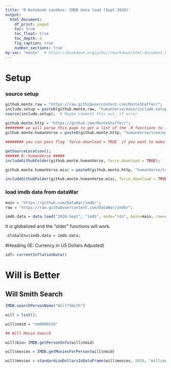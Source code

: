 ```yaml
---
title: 'R Notebook sandbox: IMDB data load (Sept 2020)'
output:
  html_document:
    df_print: paged
    toc: true
    toc_float: true
    toc_depth: 4
    fig_caption: true
    number_sections: true
my-var: "monte"  # https://bookdown.org/yihui/rmarkdown/html-document.html
---
```




# Setup


### source setup
```r
github.monte.raw = "https://raw.githubusercontent.com/MonteShaffer/";
include.setup = paste0(github.monte.raw, "humanVerse/main/include.setup.R");
source(include.setup);  # Maybe comment this out, if error 
 
github.monte.http = "https://github.com/MonteShaffer/";
######## we will parse this page to get a list of the .R functions to include ########
github.monte.humanVerse = paste0(github.monte.http, "humanVerse/tree/main/humanVerse/R/"); 

######## you can pass flag `force.download = TRUE` if you want to make certain it is not coming from cache ########

getSourceLocation();
###### R::humanVerse #####
includeGithubFolder(github.monte.humanVerse, force.download = TRUE); 
```

```r
github.monte.humanVerse.misc = paste0(github.monte.http, "humanVerse/tree/main/misc/"); 

includeGithubFolder(github.monte.humanVerse.misc, force.download = TRUE); 
```

### load imdb data from dataWar

```r
main = "https://github.com/DataWar/imdb/";
raw = "https://raw.githubusercontent.com/DataWar/imdb/";

imdb.data = data.load("2020-Sept", "imdb", mode="rds", main=main, raw=raw, sub="");
```

It is globalized and the "older" functions will work.
```r
.GlobalEnv$imdb.data = imdb.data;
```
#Heading (IE: Currency in US Dollars Adjusted)
```r

idf= currentInflationData()
```
# Will is Better
## Will Smith Search

```r
IMDB.searchPersonName("Will*Smith")
```



```r
will = list();

will$nmid = "nm0000226"
```


```r
## Will Movie Search

will$bio= IMDB.getPersonInfo(will$nmid)
```


```r
will$movies = IMDB.getMoviesForPerson(will$nmid)
```

```r
will$movies = standardizeDollarsInDataFrame(will$movies, 2010, "millions", "year" , "millions2010")
```




